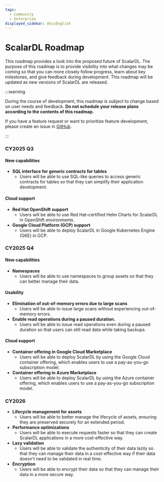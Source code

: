 ```yaml
---
tags:
  - Community
  - Enterprise
displayed_sidebar: docsEnglish
---
```


# ScalarDL Roadmap

This roadmap provides a look into the proposed future of ScalarDL. The purpose of this roadmap is to provide visibility into what changes may be coming so that you can more closely follow progress, learn about key milestones, and give feedback during development. This roadmap will be updated as new versions of ScalarDL are released.

:::warning

During the course of development, this roadmap is subject to change based on user needs and feedback. **Do not schedule your release plans according to the contents of this roadmap.**

If you have a feature request or want to prioritize feature development, please create an issue in [GitHub](https://github.com/scalar-labs/scalardl/issues).

:::

### CY2025 Q3

#### New capabilities

- **SQL interface for generic contracts for tables**
    - Users will be able to use SQL-like queries to access generic contracts for tables so that they can simplify their application development.

#### Cloud support

- **Red Hat OpenShift support**
    - Users will be able to use Red Hat–certified Helm Charts for ScalarDL in OpenShift environments.
- **Google Cloud Platform (GCP) support**
    - Users will be able to deploy ScalarDL in Google Kubernetes Engine (GKE) in GCP.  

### CY2025 Q4

#### New capabilities

- **Namespaces**
    - Users will be able to use namespaces to group assets so that they can better manage their data.

#### Usability
- **Elimination of out-of-memory errors due to large scans**
    - Users will be able to issue large scans without experiencing out-of-memory errors.
- **Enable read operations during a paused duration.**
    - Users will be able to issue read operations even during a paused duration so that users can still read data while taking backups.

#### Cloud support

- **Container offering in Google Cloud Marketplace**
    - Users will be able to deploy ScalarDL by using the Google Cloud container offering, which enables users to use a pay-as-you-go subscription model.
- **Container offering in Azure Marketplace**
    - Users will be able to deploy ScalarDL by using the Azure container offering, which enables users to use a pay-as-you-go subscription model.

### CY2026

- **Lifecycle management for assets**
    - Users will be able to better manage the lifecycle of assets, ensuring they are preserved securely for an extended period.
- **Performance optimizations**
    - Users will be able to execute requests faster so that they can create ScalarDL applications in a more cost-effective way.
- **Lazy validation**
    - Users will be able to validate the authenticity of their data lazily so that they can manage their data in a cost-effective way if their data doesn't need to be validated in real time.
- **Encryption**
    - Users will be able to encrypt their data so that they can manage their data in a more secure way.
